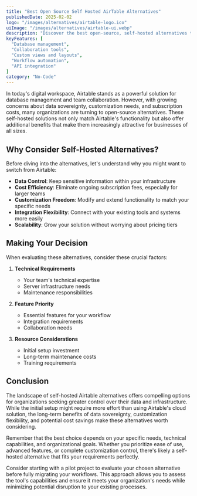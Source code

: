 ```yaml
---
title: "Best Open Source Self Hosted AirTable Alternatives"
publishedDate: 2025-02-02
logo: "/images/alternatives/airtable-logo.ico"
uiImage: "/images/alternatives/airtable-ui.webp"
description: "Discover the best open-source, self-hosted alternatives to Airtable. These tools offer similar features for database management, collaboration, and no-code development while giving you full control over your data."
keyFeatures: [
  "Database management",
  "Collaboration tools",
  "Custom views and layouts",
  "Workflow automation",
  "API integration"
]
category: "No-Code"
---
```



In today's digital workspace, Airtable stands as a powerful solution for database management and team collaboration. However, with growing concerns about data sovereignty, customization needs, and subscription costs, many organizations are turning to open-source alternatives. These self-hosted solutions not only match Airtable's functionality but also offer additional benefits that make them increasingly attractive for businesses of all sizes.

## Why Consider Self-Hosted Alternatives?

Before diving into the alternatives, let's understand why you might want to switch from Airtable:

- **Data Control**: Keep sensitive information within your infrastructure
- **Cost Efficiency**: Eliminate ongoing subscription fees, especially for larger teams
- **Customization Freedom**: Modify and extend functionality to match your specific needs
- **Integration Flexibility**: Connect with your existing tools and systems more easily
- **Scalability**: Grow your solution without worrying about pricing tiers

<AlternativeTool alternative="Airtable" section="sh" />

## Making Your Decision

When evaluating these alternatives, consider these crucial factors:

1. **Technical Requirements**
   - Your team's technical expertise
   - Server infrastructure needs
   - Maintenance responsibilities

2. **Feature Priority**
   - Essential features for your workflow
   - Integration requirements
   - Collaboration needs

3. **Resource Considerations**
   - Initial setup investment
   - Long-term maintenance costs
   - Training requirements

## Conclusion

The landscape of self-hosted Airtable alternatives offers compelling options for organizations seeking greater control over their data and infrastructure. While the initial setup might require more effort than using Airtable's cloud solution, the long-term benefits of data sovereignty, customization flexibility, and potential cost savings make these alternatives worth considering.

Remember that the best choice depends on your specific needs, technical capabilities, and organizational goals. Whether you prioritize ease of use, advanced features, or complete customization control, there's likely a self-hosted alternative that fits your requirements perfectly.

Consider starting with a pilot project to evaluate your chosen alternative before fully migrating your workflows. This approach allows you to assess the tool's capabilities and ensure it meets your organization's needs while minimizing potential disruption to your existing processes.